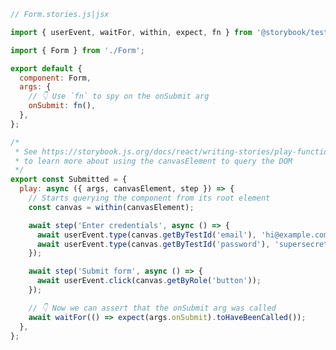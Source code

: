 ```js
// Form.stories.js|jsx

import { userEvent, waitFor, within, expect, fn } from '@storybook/test';

import { Form } from './Form';

export default {
  component: Form,
  args: {
    // 👇 Use `fn` to spy on the onSubmit arg
    onSubmit: fn(),
  },
};

/*
 * See https://storybook.js.org/docs/react/writing-stories/play-function#working-with-the-canvas
 * to learn more about using the canvasElement to query the DOM
 */
export const Submitted = {
  play: async ({ args, canvasElement, step }) => {
    // Starts querying the component from its root element
    const canvas = within(canvasElement);

    await step('Enter credentials', async () => {
      await userEvent.type(canvas.getByTestId('email'), 'hi@example.com');
      await userEvent.type(canvas.getByTestId('password'), 'supersecret');
    });

    await step('Submit form', async () => {
      await userEvent.click(canvas.getByRole('button'));
    });

    // 👇 Now we can assert that the onSubmit arg was called
    await waitFor(() => expect(args.onSubmit).toHaveBeenCalled());
  },
};
```
